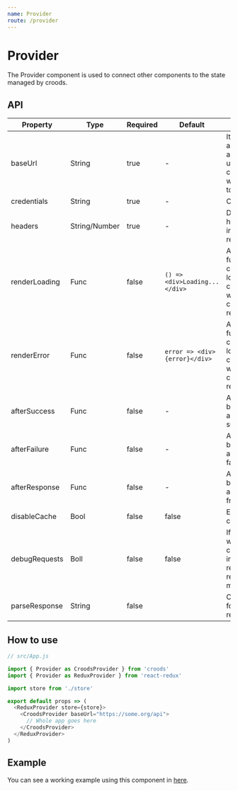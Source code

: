 ```yaml
---
name: Provider
route: /provider
---
```



# Provider

The Provider component is used to connect other components to the state managed by croods.

## API

| Property      | Type          | Required | Default                       | Description                                                                                  |
| ------------- | ------------- | -------- | ----------------------------- | -------------------------------------------------------------------------------------------- |
| baseUrl       | String        | true     | -                             | It defines the api url which all other paths used in croods components will be relative too. |
| credentials   | String        | true     | -                             | Credentials                                                                                  |
| headers       | String/Number | true     | -                             | Defines the headers used in the requests.                                                    |
| renderLoading | Func          | false    | `() => <div>Loading...</div>` | A default function to be called when loading a component without a custom renderLoading.     |
| renderError   | Func          | false    | `error => <div>{error}</div>` | A default function to be called when loading a component without a custom renderError.       |
| afterSuccess  | Func          | false    | -                             | A function to be called after a request success.                                             |
| afterFailure  | Func          | false    | -                             | A function to be called after a request failure.                                             |
| afterResponse | Func          | false    | -                             | A function to be called after any response from a request.                                   |
| disableCache  | Bool          | false    | false                         | Enable/disable chache.                                                                       |
| debugRequests | Boll          | false    | false                         | If set to true, will show in console more information regarding requests being made.         |
| parseResponse | String        | false    |                               | Custom parser for api responses.                                                             |

## How to use

```javascript
// src/App.js

import { Provider as CroodsProvider } from 'croods'
import { Provider as ReduxProvider } from 'react-redux'

import store from './store'

export default props => (
  <ReduxProvider store={store}>
    <CroodsProvider baseUrl="https://some.org/api">
      // Whole app goes here
    </CroodsProvider>
  </ReduxProvider>
)
```

## Example

You can see a working example using this component in [here](https://github.com/SeasonedSoftware/croods/blob/master/example/src/App.js).
